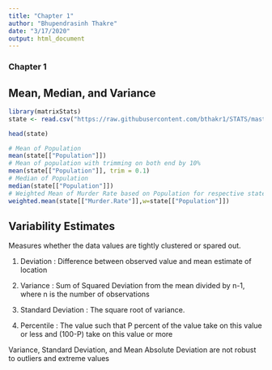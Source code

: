 ```yaml
---
title: "Chapter 1"
author: "Bhupendrasinh Thakre"
date: "3/17/2020"
output: html_document
---
```


### Chapter 1
## Mean, Median, and Variance

```r
library(matrixStats)
state <- read.csv("https://raw.githubusercontent.com/bthakr1/STATS/master/state.csv")

head(state)

# Mean of Population
mean(state[["Population"]])
# Mean of population with trimming on both end by 10%
mean(state[["Population"]], trim = 0.1)
# Median of Population
median(state[["Population"]])
# Weighted Mean of Murder Rate based on Population for respective state
weighted.mean(state[["Murder.Rate"]],w=state[["Population"]])
```

## Variability Estimates

Measures whether the data values are tightly clustered or spared out.

1. Deviation : Difference between observed value and mean estimate of location

2. Variance : Sum of Squared Deviation from the mean divided by n-1, where n is the number of observations

3. Standard Deviation : The square root of variance.

4. Percentile : The value such that P percent of the value take on this value or less and (100-P) 
take on this value or more

Variance, Standard Deviation, and Mean Absolute Deviation are not robust to outliers and extreme values
